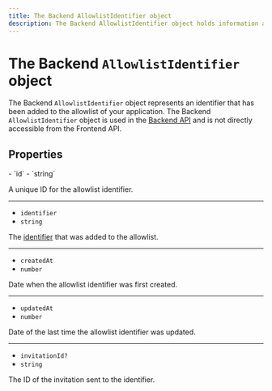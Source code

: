 ```yaml
---
title: The Backend AllowlistIdentifier object
description: The Backend AllowlistIdentifier object holds information about a AllowlistIdentifier of your application. However, the Backend AllowlistIdentifier object is different from the AllowlistIdentifier object in that it is used in the Backend API.
---
```


# The Backend `AllowlistIdentifier` object

The Backend `AllowlistIdentifier` object represents an identifier that has been added to the allowlist of your application. The Backend `AllowlistIdentifier` object is used in the [Backend API](https://clerk.com/docs/reference/backend-api/tag/Allow-list-Block-list#operation/ListAllowlistIdentifiers) and is not directly accessible from the Frontend API.

## Properties

<Properties>
  - `id`
  - `string`

  A unique ID for the allowlist identifier.

  ---

  - `identifier`
  - `string`

  The [identifier](/docs/authentication/configuration/sign-up-sign-in-options#identifiers) that was added to the allowlist.

  ---

  - `createdAt`
  - `number`

  Date when the allowlist identifier was first created.

  ---

  - `updatedAt`
  - `number`

  Date of the last time the allowlist identifier was updated.

  ---

  - `invitationId?`
  - `string`

  The ID of the invitation sent to the identifier.
</Properties>
